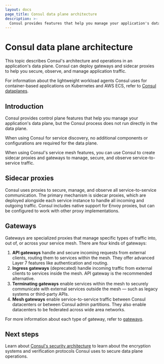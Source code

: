 ```yaml
---
layout: docs
page_title: Consul data plane architecture
description: >-
  Consul provides features that help you manage your application's data plane. Learn about Consul's data plane, including its architectural components.
---
```


# Consul data plane architecture

This topic describes Consul's architecture and operations in an application's data plane. Consul can deploy gateways and sidecar proxies to help you secure, observe, and manage application traffic.

For information about the lightweight workload agents Consul uses for container-based applications on Kubernetes and AWS ECS, refer to [Consul dataplanes](/consul/docs/architecture/control-plane/dataplane).

## Introduction

Consul provides control plane features that help you manage your application's data plane, but the Consul process does not run directly in the data plane.

When using Consul for service discovery, no additional components or configurations are required for the data plane.

When using Consul's service mesh features, you can use Consul to create sidecar proxies and gateways to manage, secure, and observe service-to-service traffic.

## Sidecar proxies

Consul uses proxies to secure, manage, and observe all service-to-service communication. The primary mechanism is sidecar proxies, which are deployed alongside each service instance to handle all incoming and outgoing traffic. Consul includes native support for Envoy proxies, but can be configured to work with other proxy implementations.

## Gateways

Gateways are specialized proxies that manage specific types of traffic into, out of, or across your service mesh. There are four kinds of gateways:

1. **API gateways** handle and secure incoming requests from external clients, routing them to services within the mesh. They offer advanced Layer 7 features like authentication and routing.
2. **Ingress gateways** (deprecated) handle incoming traffic from external clients to services inside the mesh. API gateway is the recommended alternative.
3. **Terminating gateways** enable services within the mesh to securely communicate with external services outside the mesh — such as legacy systems or third-party APIs.
4. **Mesh gateways** enable service-to-service traffic between Consul datacenters or between Consul admin partitions. They also enable datacenters to be federated across wide area networks.

For more information about each type of gateway, refer to [gateways](/consul/docs/architecture/data-plane/gateway).

## Next steps

Learn about [Consul's security architecture](/consul/docs/architecture/security) to learn about the encryption systems and verification protocols Consul uses to secure data plane operations.